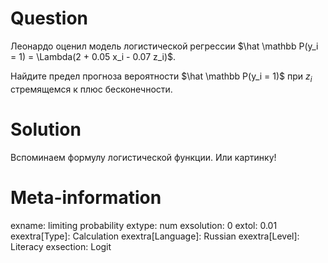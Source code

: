 Question
========

Леонардо оценил модель логистической регрессии $\hat \mathbb P(y_i = 1) = \Lambda(2 + 0.05 x_i - 0.07 z_i)$.

Найдите предел прогноза вероятности $\hat \mathbb P(y_i = 1)$ при $z_i$ стремящемся к плюс бесконечности. 

Solution
========

Вспоминаем формулу логистической функции. Или картинку!

Meta-information
================
exname: limiting probability
extype: num
exsolution: 0
extol: 0.01
exextra[Type]: Calculation
exextra[Language]: Russian
exextra[Level]: Literacy
exsection: Logit
